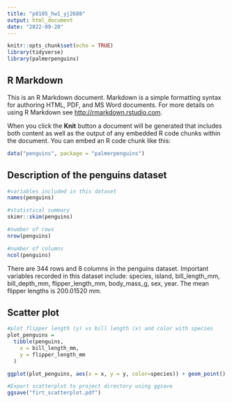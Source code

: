 ```yaml
---
title: "p8105_hw1_yj2688"
output: html_document
date: "2022-09-20"
---
```


```r
knitr::opts_chunk$set(echo = TRUE)
library(tidyverse)
library(palmerpenguins)
```

## R Markdown

This is an R Markdown document. Markdown is a simple formatting syntax for authoring HTML, PDF, and MS Word documents. For more details on using R Markdown see <http://rmarkdown.rstudio.com>.

When you click the **Knit** button a document will be generated that includes both content as well as the output of any embedded R code chunks within the document. You can embed an R code chunk like this:

```r
data("penguins", package = "palmerpenguins")
```

## Description of the penguins dataset


```r
#variables included in this dataset
names(penguins)

#statistical summary
skimr::skim(penguins)

#number of rows
nrow(penguins)

#number of columns
ncol(penguins)
```

There are 344 rows and 8 columns in the penguins dataset. Important variables recorded in this dataset include: species, island, bill_length_mm, bill_depth_mm, flipper_length_mm, body_mass_g, sex, year. 
The mean flipper lengths is 200.01520 mm. 

## Scatter plot

```r
#plot flipper length (y) vs bill length (x) and color with species
plot_penguins = 
  tibble(penguins,
    x = bill_length_mm,
    y = flipper_length_mm
  )

ggplot(plot_penguins, aes(x = x, y = y, color=species)) + geom_point() + xlab("bill length in mm") + ylab("flipper length in mm") + ggtitle("Distribution of Bill and Flipper Length in Penguins by Species")

#Export scatterplot to project directory using ggsave
ggsave("firt_scatterplot.pdf")
```